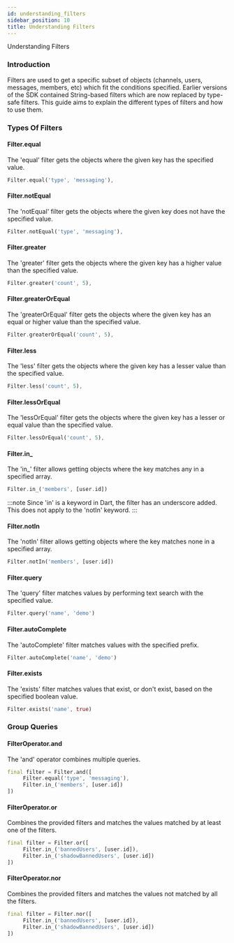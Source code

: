 ```yaml
---
id: understanding_filters
sidebar_position: 10
title: Understanding Filters
---
```


Understanding Filters

### Introduction

Filters are used to get a specific subset of objects (channels, users, messages, members, etc) which
fit the conditions specified. Earlier versions of the SDK contained String-based filters which are now replaced by type-safe
filters. This guide aims to explain the different types of filters and how to use them.

### Types Of Filters

#### Filter.equal

The 'equal' filter gets the objects where the given key has the specified value.

```dart
Filter.equal('type', 'messaging'),
```

#### Filter.notEqual

The 'notEqual' filter gets the objects where the given key does not have the specified value.

```dart
Filter.notEqual('type', 'messaging'),
```

#### Filter.greater

The 'greater' filter gets the objects where the given key has a higher value than the specified value.

```dart
Filter.greater('count', 5),
```

#### Filter.greaterOrEqual

The 'greaterOrEqual' filter gets the objects where the given key has an equal or higher value than the specified value.

```dart
Filter.greaterOrEqual('count', 5),
```

#### Filter.less

The 'less' filter gets the objects where the given key has a lesser value than the specified value.

```dart
Filter.less('count', 5),
```

#### Filter.lessOrEqual

The 'lessOrEqual' filter gets the objects where the given key has a lesser or equal value than the specified value.

```dart
Filter.lessOrEqual('count', 5),
```

#### Filter.in_

The 'in_' filter allows getting objects where the key matches any in a specified array.

```dart
Filter.in_('members', [user.id])
```

:::note
Since 'in' is a keyword in Dart, the filter has an underscore added. This does not apply to the 'notIn'
keyword.
:::

#### Filter.notIn

The 'notIn' filter allows getting objects where the key matches none in a specified array.

```dart
Filter.notIn('members', [user.id])
```

#### Filter.query

The 'query' filter matches values by performing text search with the specified value.

```dart
Filter.query('name', 'demo')
```

#### Filter.autoComplete

The 'autoComplete' filter matches values with the specified prefix.

```dart
Filter.autoComplete('name', 'demo')
```

#### Filter.exists

The 'exists' filter matches values that exist, or don't exist, based on the specified boolean value.

```dart
Filter.exists('name', true)
```

### Group Queries

#### FilterOperator.and

The 'and' operator combines multiple queries.

```dart
final filter = Filter.and([
     Filter.equal('type', 'messaging'),
     Filter.in_('members', [user.id])
])
```

#### FilterOperator.or

Combines the provided filters and matches the values matched by at least one of the filters.

```dart
final filter = Filter.or([
     Filter.in_('bannedUsers', [user.id]),
     Filter.in_('shadowBannedUsers', [user.id])
])
```

#### FilterOperator.nor

Combines the provided filters and matches the values not matched by all the filters.

```dart
final filter = Filter.nor([
     Filter.in_('bannedUsers', [user.id]),
     Filter.in_('shadowBannedUsers', [user.id])
])
```

